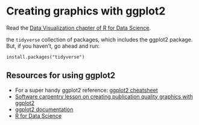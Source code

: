 # Creating graphics with ggplot2

Read the [Data Visualization chapter of R for Data Science](https://r4ds.had.co.nz/data-visualisation.html).

the `tidyverse` collection of packages, which includes the ggplot2 package.
But, if you haven't, go ahead and run:

```
install.packages("tidyverse")
```

## Resources for using ggplot2

- For a super handy ggplot2 reference: [ggplot2 cheatsheet](https://github.com/rstudio/cheatsheets/blob/main/data-visualization-2.1.pdf)
- [Software carpentry lesson on creating publication quality graphics with ggplot2](https://swcarpentry.github.io/r-novice-gapminder/08-plot-ggplot2/index.html)
- [ggplot2 documentation](https://ggplot2.tidyverse.org/)
- [R for Data Science](https://r4ds.had.co.nz/data-visualisation.html)